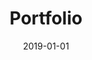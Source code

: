 ---
title: Portfolio
date: 2019-01-01
description: The portfolio page of the website.
headerImage: IMG_6025
childPostLayout: elegant
headerColor: "#ff0000"
smallHeader: true
capitalizeTitle: false
---